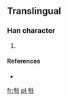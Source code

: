 ==Translingual==

===Han character===
{{Han char|rn=26|rad=卩|as=11|sn=13|four=|canj=人十尸中 (OJSL)}}

# {{defn|Han|sort=卩11}}

====References====
* {{Han ref|kx=0478.211|dj=0366.190|hdz=10319.061|uh=5381|ud=21377}}

[[fr:厁]]
[[pl:厁]]